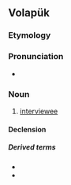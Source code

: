 ==Volapük==

===Etymology===
{{suffix|bespik|äb|lang=vo}}

===Pronunciation===
* {{IPA|[bespiˈkɛb]|lang=vo}}

===Noun===
{{vo-noun}}

# [[interviewee]]

====Declension====
{{vo-decl-noun}}

=====Derived terms=====
* {{l|vo|hibespikäb}}
* {{l|vo|jibespikäb}}